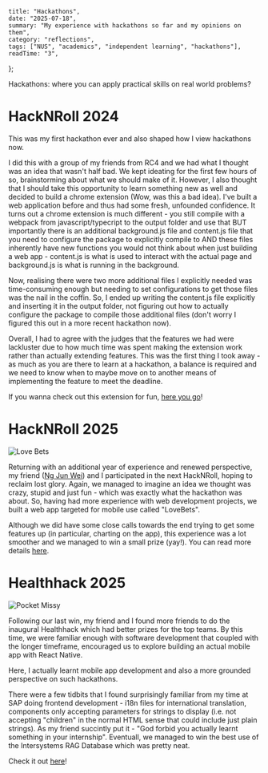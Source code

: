     title: "Hackathons",
    date: "2025-07-18",
    summary: "My experience with hackathons so far and my opinions on them",
    category: "reflections",
    tags: ["NUS", "academics", "independent learning", "hackathons"],
    readTime: "3",
};

Hackathons: where you can apply practical skills on real world problems?

# HackNRoll 2024

This was my first hackathon ever and also shaped how I view hackathons now. 

I did this with a group of my friends from RC4 and we had what I thought was an idea that wasn't half bad. We kept ideating for the first few hours of so, brainstorming about what we should make of it. However, I also thought that I should take this opportunity to learn something new as well and decided to build a chrome extension (Wow, was this a bad idea). I've built a web application before and thus had some fresh, unfounded confidence. It turns out a chrome extension is much different - you still compile with a webpack from javascript/typecript to the output folder and use that BUT importantly there is an additional background.js file and content.js file that you need to configure the package to explicitly compile to AND these files inherently have new functions you would not think about when just building a web app - content.js is what is used to interact with the actual page and background.js is what is running in the background.

Now, realising there were two more additional files I explicitly needed was time-consuming enough but needing to set configurations to get those files was the nail in the coffin. So, I ended up writing the content.js file explicitly and inserting it in the output folder, not figuring out how to actually configure the package to compile those additional files (don't worry I figured this out in a more recent hackathon now).

Overall, I had to agree with the judges that the features we had were lackluster due to how much time was spent making the extension work rather than actually extending features. This was the first thing I took away - as much as you are there to learn at a hackathon, a balance is required and we need to know when to maybe move on to another means of implementing the feature to meet the deadline.

If you wanna check out this extension for fun, [here you go](https://github.com/RyanTYT/HighlightGPT)!

# HackNRoll 2025

<img 
  src="/RTYT/journal_images/hacknroll2025.png" 
  alt="Love Bets" 
  className="max-w-xs w-full h-auto mx-auto"
/>
<br/>

Returning with an additional year of experience and renewed perspective, my friend ([Ng Jun Wei](https://www.linkedin.com/in/jun-wei-ng-2b06b6251/)) and I participated in the next HackNRoll, hoping to reclaim lost glory. Again, we managed to imagine an idea we thought was crazy, stupid and just fun - which was exactly what the hackathon was about. So, having had more experience with web development projects, we built a web app targeted for mobile use called "LoveBets". 

Although we did have some close calls towards the end trying to get some features up (in particular, charting on the app), this experience was a lot smoother and we managed to win a small prize (yay!). You can read more details [here](https://github.com/RyanTYT/Love-Bets).

# Healthhack 2025

<img 
  src="/RTYT/journal_images/pocketmissy.png" 
  alt="Pocket Missy" 
  className="max-w-md w-full h-auto mx-auto"
/>
<br/>

Following our last win, my friend and I found more friends to do the inaugural Healthhack which had better prizes for the top teams. By this time, we were familiar enough with software development that coupled with the longer timeframe, encouraged us to explore building an actual mobile app with React Native. 

Here, I actually learnt mobile app development and also a more grounded perspective on such hackathons. 

There were a few tidbits that I found surprisingly familiar from my time at SAP doing frontend development - i18n files for international translation, components only accepting parameters for strings to display (i.e. not accepting "children" in the normal HTML sense that could include just plain strings). As my friend succintly put it - "God forbid you actually learnt something in your internship". Eventuall, we managed to win the best use of the Intersystems RAG Database which was pretty neat. 

Check it out [here](https://github.com/awpbash/healthhack)!
